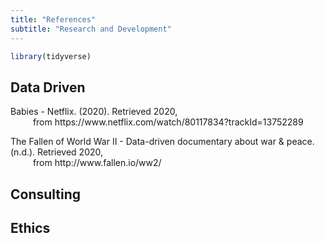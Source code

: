 ```yaml
---
title: "References"
subtitle: "Research and Development"
---
```


```r
library(tidyverse)
```

## Data Driven

Babies - Netflix. (2020). Retrieved  2020,                
&emsp; &emsp; from https://www.netflix.com/watch/80117834?trackId=13752289

The Fallen of World War II - Data-driven documentary about war & peace. (n.d.). Retrieved 2020,                
&emsp; &emsp; from http://www.fallen.io/ww2/



## Consulting

## Ethics 